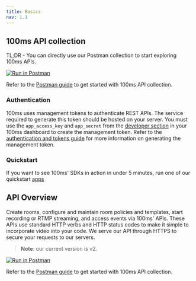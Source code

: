 ---
title: Basics
nav: 1.1
---

## 100ms API collection

TL;DR - You can directly use our Postman collection to start exploring 100ms APIs. 

[![Run in Postman](https://run.pstmn.io/button.svg)](https://god.gw.postman.com/run-collection/22726679-47dcd974-29d5-4965-a35b-bf9b74a8b25a?action=collection%2Ffork&collection-url=entityId%3D22726679-47dcd974-29d5-4965-a35b-bf9b74a8b25a%26entityType%3Dcollection%26workspaceId%3Dd9145dd6-337b-4761-81d6-21a30b4147a2#?env%5B100ms%20API%20Environment%5D=W3sia2V5IjoiSE9TVCIsInZhbHVlIjoiaHR0cHM6Ly9hcGkuMTAwbXMubGl2ZS92Mi8iLCJlbmFibGVkIjp0cnVlLCJ0eXBlIjoiZGVmYXVsdCIsInNlc3Npb25WYWx1ZSI6Imh0dHBzOi8vYXBpLjEwMG1zLmxpdmUvdjIvIiwic2Vzc2lvbkluZGV4IjowfSx7ImtleSI6IlRPS0VOIiwidmFsdWUiOiI8WU9VUl9NQU5BR0VNRU5UX1RPS0VOPiIsImVuYWJsZWQiOnRydWUsInR5cGUiOiJkZWZhdWx0Iiwic2Vzc2lvblZhbHVlIjoiPFlPVVJfTUFOQUdFTUVOVF9UT0tFTj4iLCJzZXNzaW9uSW5kZXgiOjF9XQ==)

Refer to the [Postman guide](/server-side/v2/introduction/postman-guide) to get started with 100ms API collection. 

### Authentication
100ms uses management tokens to authenticate REST APIs. The service required to generate this token should be hosted on your server. You must use the `app_access_key` and `app_secret` from the [developer section](https://dashboard.100ms.live/developer) in your 100ms dashboard to create the management token. Refer to the [authentication and tokens guide](/server-side/v2/introduction/authentication-and-tokens#code-sample-generate-management-token) for more information on generating the management token.

<Content alias="basics" />

### Quickstart

If you want to see 100ms' SDKs in action in under 5 minutes, run one of our quickstart [apps](/javascript/v2/guides/javascript-quickstart)

## API Overview

Create rooms, configure and maintain room policies and templates, start recording or RTMP streaming, and access events via 100ms' APIs. These APIs use standard HTTP verbs and HTTP status codes to make it simple to incorporate video into your code. We serve our API through HTTPS to secure your requests to our servers.

<BaseRequest
    title="https://api.100ms.live/{version}/"
/>

> **Note**: our current version is v2.

[![Run in Postman](https://run.pstmn.io/button.svg)](https://god.gw.postman.com/run-collection/22726679-47dcd974-29d5-4965-a35b-bf9b74a8b25a?action=collection%2Ffork&collection-url=entityId%3D22726679-47dcd974-29d5-4965-a35b-bf9b74a8b25a%26entityType%3Dcollection%26workspaceId%3Dd9145dd6-337b-4761-81d6-21a30b4147a2#?env%5B100ms%20API%20Environment%5D=W3sia2V5IjoiSE9TVCIsInZhbHVlIjoiaHR0cHM6Ly9hcGkuMTAwbXMubGl2ZS92Mi8iLCJlbmFibGVkIjp0cnVlLCJ0eXBlIjoiZGVmYXVsdCIsInNlc3Npb25WYWx1ZSI6Imh0dHBzOi8vYXBpLjEwMG1zLmxpdmUvdjIvIiwic2Vzc2lvbkluZGV4IjowfSx7ImtleSI6IlRPS0VOIiwidmFsdWUiOiI8WU9VUl9NQU5BR0VNRU5UX1RPS0VOPiIsImVuYWJsZWQiOnRydWUsInR5cGUiOiJkZWZhdWx0Iiwic2Vzc2lvblZhbHVlIjoiPFlPVVJfTUFOQUdFTUVOVF9UT0tFTj4iLCJzZXNzaW9uSW5kZXgiOjF9XQ==)

Refer to the [Postman guide](/server-side/v2/introduction/postman-guide) to get started with 100ms API collection. 